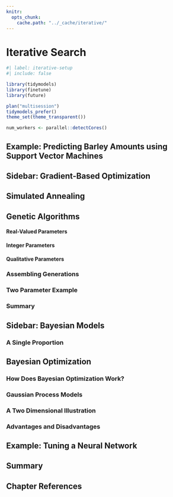 ```yaml
---
knitr:
  opts_chunk:
    cache.path: "../_cache/iterative/"
---
```


# Iterative Search {#sec-iterative-search}

```r
#| label: iterative-setup
#| include: false

library(tidymodels)
library(finetune)
library(future)

plan("multisession")
tidymodels_prefer()
theme_set(theme_transparent())

num_workers <- parallel::detectCores()
```

## Example: Predicting Barley Amounts using Support Vector Machines {#sec-barley-svm}

## Sidebar: Gradient-Based Optimization {#sec-gradient-opt}

## Simulated Annealing  {#sec-sim-anneal}

## Genetic Algorithms  {#sec-genetic-algo}

#### Real-Valued Parameters {.unnumbered}

#### Integer Parameters {.unnumbered}


#### Qualitative Parameters {.unnumbered}

### Assembling Generations {#sec-ga-generations}

### Two Parameter Example {#sec-2D-example}

### Summary {#sec-ga-summary}

## Sidebar: Bayesian Models {#sec-bayes}

### A Single Proportion  {#sec-single-proportion}

## Bayesian Optimization {#sec-bayes-opt}

### How Does Bayesian Optimization Work? {#sec-acquisition}

### Gaussian Process Models {#sec-gp}

### A Two Dimensional Illustration {#sec-ba-2D}


### Advantages and Disadvantages {#sec-ba-pros-cons}

## Example: Tuning a Neural Network {#sec-bayes-opt-nnet}

## Summary {#sec-iterative-summary}

## Chapter References {.unnumbered}
